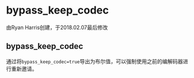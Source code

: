 # bypass_keep_codec

由Ryan Harris创建，于2018.02.07最后修改

## bypass_keep_codec

通过将`bypass_keep_codec=true`导出为布尔值，可以强制使用之前的编解码器进行重新邀请。